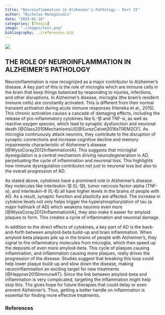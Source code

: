 ```yaml
---
title: "Neuroinflammation in Alzheimer's Pathology - Part II"
author: "Nicholas Monogioudis"
date: "2025-02-10"
categories: [Thesis]
image: "./images/test.png"
bibliography: ../references.bib
---
```



![](images/test.png)

## THE ROLE OF NEUROINFLAMMATION IN ALZHEIMER’S PATHOLOGY

Neuroinflammation is now recognized as a major contributor to Alzheimer’s disease. A key part of this is the role of microglia which are immune cells in the brain that keep things balanced by responding to injuries, infections, and other disruptions. In Alzheimer’s disease, microglia (the brain’s resident immune cells) are constantly activated. This is different from their normal transient activation during acute immune responses (Heneka et al., 2015). This chronic activation causes a cascade of damaging effects, including the release of pro-inflammatory cytokines like IL-1β and TNF-α, as well as reactive oxygen species, which lead to synaptic dysfunction and neuronal death [@Glass2010MechanismsUI][@SurezCalvet2016sTREM2CF]. As microglia continuously attack neurons, they contribute to the disruption of synaptic connections and increase cognitive decline and memory impairments characteristic of Alzheimer’s disease [@WyssCoray2012InflammationIA]. This suggests that microglial dysregulation is a central mechanism driving neurodegeneration in AD, perpetuating the cycle of inflammation and neuronal loss. This highlights how immune dysregulation contributes not just to neuronal loss but also to the overall progression of AD.

As stated above, cytokines have a prominent role in Alzheimer's disease. Key molecules like interleukin-1β (IL-1β), tumor necrosis factor-alpha (TNF-α), and interleukin-6 (IL-6) all have higher levels in the brains of people with AD. As a result, synaptic function and plasticity are affected. The increase in cytokine levels not only helps trigger the hyperphosphorylation of tau (a major hallmark of AD) which weakens neurons even more [@WyssCoray2012InflammationIA], they also make it easier for amyloid plaques to form. This creates a cycle of inflammation and neuronal damage.

In addition to the direct effects of cytokines, a key part of AD is the back-and-forth between amyloid-beta build-up and brain inflammation. When amyloid-beta plaques pile up in the brains of people with Alzheimer’s, they signal to fire inflammatory molecules from microglia, which then speed up the deposits of even more amyloid-beta. This cycle of plaques causing inflammation, and inflammation causing more plaques, really drives the progression of the disease. Studies suggest that breaking this loop could help lower plaque build-up and slow down the disease, making neuroinflammation an exciting target for new treatments [@Heppner2015ImmuneAT]. Since the link between amyloid-beta and inflammation is very complicated, targeting the inflammation might help stop this. Ths gives hope for future therapies that could delay or even prevent Alzheimer’s. Thus, getting a better handle on inflammation is essential for finding more effective treatments.


### References

::: {#refs}
:::